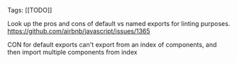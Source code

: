 Tags: [[TODO]]

Look up the pros and cons of default vs named exports for linting purposes.
https://github.com/airbnb/javascript/issues/1365

CON for default exports
can't export from an index of components, and then import multiple components from index
